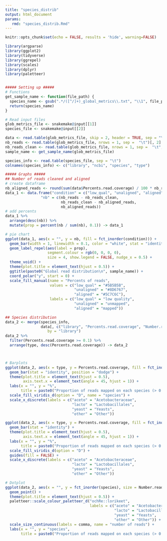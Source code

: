 ```yaml
---
title: "species_distrib"
output: html_document
params:
   rmd: "species_distrib.Rmd"
---
```


```r
knitr::opts_chunk$set(echo = FALSE, results = 'hide', warning=FALSE)
```


```r
library(argparse)
library(ggplot2)
library(tidyverse)
library(ggrepel)
library(scales)
library(dplyr)
library(paletteer)


##### Setting up #####
# Functions
get_sample_name <- function(file_path) {
  species_name <- gsub(".*/([^/]+)_global_metrics\\.txt", "\\1", file_path)
  return(species_name)
}

# Read input files
glob_metrics_file <- snakemake@input[[1]]
species_file <- snakemake@input[[2]]

data <- read.table(glob_metrics_file, skip = 2, header = TRUE, sep = "\t")
nb_reads <- read.table(glob_metrics_file, nrows = 1, sep =  "\t")[, 2]
nb_reads_clean <- read.table(glob_metrics_file, nrows = 1, sep =  "\t", skip = 1)[, 2]
sample_name <- get_sample_name(glob_metrics_file)

species_info <- read.table(species_file, sep = "\t")
colnames(species_info) <- c("library", "ncbi", "species", "type")
```

```r
##### Graphs #####
## Number of reads cleaned and aligned
# create dataframe
nb_aligned_reads <- round(sum(data$Percents.read.coverage) / 100 * nb_reads_clean)
data_1 <- data.frame("condition" = c("low_qual", "unaligned", "aligned"),
                "nb" = c(nb_reads - nb_reads_clean,
                         nb_reads_clean - nb_aligned_reads,
                         nb_aligned_reads))
# add percents
data_1 %>%
  arrange(desc(nb)) %>%
  mutate(prop = percent(nb / sum(nb), 0.1)) -> data_1 

# pie chart
ggplot(data_1, aes(x = "", y = nb, fill = fct_inorder(condition))) +
  geom_bar(width = 1, linewidth = 0.1, color = "white", stat = "identity") +
  geom_label_repel(aes(label = prop), 
                   segment.colour = rgb(0, 0, 0, 0),
                   size = 4, show.legend = FALSE, nudge_x = 0.5) +
  theme_void() +
  theme(plot.title = element_text(hjust = 0.5)) + 
  ggtitle(paste0("Global read distribution\n", sample_name)) +
  coord_polar("y", start = 0) +
  scale_fill_manual(name = "Percents of reads",
                    values = c("low_qual" = "#5B5B5B", 
                               "unaligned" = "#8D6767", 
                               "aligned" = "#5C7C6C"),
                    labels = c("low_qual" = "low quality", 
                               "unaligned" = "unmapped", 
                               "aligned" = "mapped"))
```


```r
## Species distribution
data_2 <- merge(species_info, 
                data[, c("library", "Percents.read.coverage", "Number.reads")], 
                   by = "library")
data_2 %>%
  filter(Percents.read.coverage >= 0.1) %>%
  arrange(type, desc(Percents.read.coverage)) -> data_2



# Barplots
ggplot(data_2, aes(x = type, y = Percents.read.coverage, fill = fct_inorder(species))) +
  geom_bar(stat = "identity", position = "dodge") +
  theme(plot.title = element_text(hjust = 0.5),
        axis.text.x = element_text(angle = 45, hjust = 1)) +
  labs(x = "", y = "%", 
       title = paste0("Proportion of reads mapped on each species (> 0.01 %)\n", sample_name)) +
  scale_fill_viridis_d(option = "D", name = "species") +
  scale_x_discrete(labels = c("aceto" = "Acetobacteraceae", 
                              "lacto" = "Lactobacillales", 
                              "yeast" = "Yeasts",
                              "other" = "Other"))
```


```r
ggplot(data_2, aes(x = type, y = Percents.read.coverage, fill = fct_inorder(species))) +
  geom_bar(stat = "identity") +
  theme(plot.title = element_text(hjust = 0.5),
        axis.text.x = element_text(angle = 45, hjust = 1)) +
  labs(x = "", y = "%", 
       title = paste0("Proportion of reads mapped on each species (> 0.01 %)\n", sample_name)) +
  scale_fill_viridis_d(option = "D") +
  guides(fill = FALSE) +
  scale_x_discrete(labels = c("aceto" = "Acetobacteraceae", 
                              "lacto" = "Lactobacillales", 
                              "yeast" = "Yeasts",
                              "other" = "Other"))
```


```r
# Dotplot
ggplot(data_2, aes(x = "", y = fct_inorder(species), size = Number.reads, color = type)) +
  geom_point() +
  theme(plot.title = element_text(hjust = 0.5)) +
  paletteer::scale_colour_paletteer_d("ochRe::lorikeet",
                                      labels = c("aceto" = "Acetobacteraceae", 
                                                 "lacto" = "Lactobacillales", 
                                                 "yeast" = "Yeasts",
                                                 "other" = "Other")) +
  scale_size_continuous(labels = comma, name = "number of reads") +
  labs(x = "", y = "species", 
       title = paste0("Proportion of reads mapped on each species (> 0.01 %)\n", sample_name))
```

